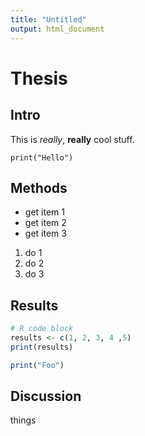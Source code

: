 ```yaml
---
title: "Untitled"
output: html_document
---
```


# Thesis

## Intro
This is *really*, **really** cool stuff.

`print("Hello")`

## Methods

- get item 1
- get item 2
- get item 3

1. do 1
1. do 2
1. do 3

## Results

```r
# R code block
results <- c(1, 2, 3, 4 ,5)
print(results)
```

```r
print("Foo")
```

## Discussion
things
